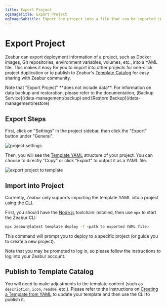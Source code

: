 ```yaml
---
title: Export Project
ogImageTitle: Export Project
ogImageSubtitle: Export the project into a file that can be imported into Zeabur
---
```



# Export Project

Zeabur can export deployment information of a project, such as Docker images, Git repositories, environment variables, volumes, etc., into a YAML file. This makes it easy for you to import into other projects for one-click project duplication or to publish to Zeabur's [Template Catalog](https://zeabur.com/templates) for easy sharing with Zeabur community.

<Callout>
    Note that "Export Project" **does not include data**. For information on data backup and restoration, please refer to the documentation, [Backup Service](/data-management/backup) and [Restore Backup](/data-management/restore)
</Callout>

## Export Steps

First, click on "Settings" in the project sidebar, then click the "Export" button under "General".

![project settings](/deploy/export-project/project-settings.webp)

Then, you will see the [Template YAML](/template/template-in-code) structure of your project. You can choose to directly "Copy" or click "Export" to output it as a YAML file.

![export project to template](/deploy/export-project/export-project-to-template.webp)

## Import into Project

Currently, Zeabur only supports importing the template YAML into a project using the [CLI](https://github.com/zeabur/cli).

First, you should have the [Node.js](https://nodejs.org/en/) toolchain installed, then use `npx` to start the Zeabur CLI:

```bash
npx zeabur@latest template deploy -f <path to exported YAML file>
```

This command will prompt you to deploy to a specific project (or guide you to create a new project).

Note that you may be prompted to log in, so please follow the instructions to log into your Zeabur account.

## Publish to Template Catalog

You will need to make adjustments to the template content (such as `description`, `icon`, `readme`, etc.). Please refer to the instructions on [Creating a Template from YAML](/template/template-in-code) to update your template and then use the CLI to publish it.
